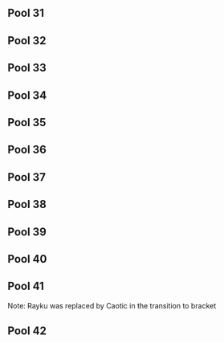 {{DISPLAYTITLE: GENESIS: ''Melee'' Pools 31-42}}
{{tabs static
|name1=Overview
|link1=GENESIS/1/Melee
|name2=Singles Bracket
|link2=GENESIS/1/Melee/Singles Bracket
|name3=Singles Pools 1-10
|link3=GENESIS/1/Melee/Pools 1-10
|name4=Singles Pools 11-20
|link4=GENESIS/1/Melee/Pools 11-20
|name5=Singles Pools 21-30
|link5=GENESIS/1/Melee/Pools 21-30
|name6=Singles Pools 31-42
|link6=GENESIS/1/Melee/Pools 31-42
|This=6
}}

==Pool 31==
{{PlayerCrossTable
|cell-width=100
|doublerounded=false
|displaystats=true

|player1=Fly Amanita |player1flag=us |player1char=Ice Climbers |player1link=|player1bg=up |player1_w= |player1_l=
|player2=Jin |player2flag=us|player2char= |player2link=false |player2bg=up |player2_w= |player2_l=
|player3=KSO Kirby |player3flag=us|player3char= |player3link=false|player3bg= |player3_w= |player3_l=
|player4=Linguini |player4flag=us|player4char=Ganondorf |player4link=false|player4bg=up |player4_w= |player4_l=
|player5=Paff |player5flag=us|player5char= |player5link=false|player5bg=|player5_w= |player5_l=
|player6=Flux Wolf |player6flag=us|player6char= |player6link=false|player6bg= |player6_w= |player6_l=
|player7=Pwny |player7flag=us|player7char= |player7link=false|player7bg= |player7_w= |player7_l=

<!--Games of Player 1-->
|1vs2result=2 |1vs2resultvs=1
|1vs3result=2 |1vs3resultvs=0
|1vs4result=0 |1vs4resultvs=2
|1vs5result=2 |1vs5resultvs=1
|1vs6result=2 |1vs6resultvs=0
|1vs7result=2 |1vs7resultvs=0
<!--Games of Player 2-->
|2vs3result=2 |2vs3resultvs=0
|2vs4result=0 |2vs4resultvs=2
|2vs5result=2 |2vs5resultvs=0
|2vs6result=2 |2vs6resultvs=0
|2vs7result=2 |2vs7resultvs=0
<!--Games of Player 3-->
|3vs4result=0 |3vs4resultvs=2
|3vs5result=0 |3vs5resultvs=2
|3vs6result=0 |3vs6resultvs=2
|3vs7result=0 |3vs7resultvs=2
<!--Games of Player 4-->
|4vs5result=2 |4vs5resultvs=0
|4vs6result=2 |4vs6resultvs=0
|4vs7result=2 |4vs7resultvs=0
<!--Games of Player 5-->
|5vs6result=0 |5vs6resultvs=2
|5vs7result=2 |5vs7resultvs=1
<!--Games of Player 6-->
|6vs7result=2 |6vs7resultvs=0

}}

==Pool 32==
{{PlayerCrossTable
|cell-width=100
|doublerounded=false
|displaystats=true

|player1=brdy |player1flag=us |player1char=Peach |player1link=false|player1bg=up |player1_w= |player1_l=
|player2=dynamism |player2flag=us|player2char= |player2link=false |player2bg= |player2_w= |player2_l=
|player3=Hyprid |player3flag=us|player3char=Marth |player3link=false|player3bg= |player3_w= |player3_l=
|player4=Raves |player4flag=us|player4char= |player4link=false|player4bg= |player4_w= |player4_l=
|player5=Ryan F. |player5flag=us|player5char= |player5link=false|player5bg=|player5_w= |player5_l=
|player6=Xelic |player6flag=us|player6char=Peach |player6link=false|player6bg=up |player6_w= |player6_l=
|player7=Psycho Midget |player7flag=us|player7char=Marth |player7link=false|player7bg=up |player7_w= |player7_l=

<!--Games of Player 1-->
|1vs2result=2 |1vs2resultvs=0
|1vs3result=2 |1vs3resultvs=0
|1vs4result=2 |1vs4resultvs=0
|1vs5result=2 |1vs5resultvs=0
|1vs6result=0 |1vs6resultvs=2
|1vs7result=0 |1vs7resultvs=2
<!--Games of Player 2-->
|2vs3result=0 |2vs3resultvs=2
|2vs4result=0 |2vs4resultvs=2
|2vs5result=0 |2vs5resultvs=2
|2vs6result=0 |2vs6resultvs=2
|2vs7result=0 |2vs7resultvs=2
<!--Games of Player 3-->
|3vs4result=0 |3vs4resultvs=2
|3vs5result=0 |3vs5resultvs=2
|3vs6result=0 |3vs6resultvs=2
|3vs7result=0 |3vs7resultvs=2
<!--Games of Player 4-->
|4vs5result=2 |4vs5resultvs=0
|4vs6result=0 |4vs6resultvs=2
|4vs7result=1 |4vs7resultvs=2
<!--Games of Player 5-->
|5vs6result=0 |5vs6resultvs=2
|5vs7result=0 |5vs7resultvs=2
<!--Games of Player 6-->
|6vs7result=2 |6vs7resultvs=0

}}

==Pool 33==
{{PlayerCrossTable
|cell-width=100
|doublerounded=false
|displaystats=true

|player1=isb |player1flag=us |player1char= |player1link=false|player1bg= |player1_w= |player1_l=
|player2=Jman |player2flag=us|player2char=Fox |player2link= |player2bg=up |player2_w= |player2_l=
|player3=Kosmos |player3flag=us|player3char=Peach |player3link=false|player3bg=up |player3_w= |player3_l=
|player4=K-Rod |player4flag=us|player4char= |player4link=false|player4bg= |player4_w= |player4_l=
|player5=Phanna |player5flag=us|player5char=Samus |player5link=false|player5bg=up|player5_w= |player5_l=
|player6=Sasha |player6flag=us|player6char= |player6link=false|player6bg= |player6_w= |player6_l=
|player7=Kaos |player7flag=us|player7char= |player7link=false|player7bg= |player7_w= |player7_l=

<!--Games of Player 1-->
|1vs2result=0 |1vs2resultvs=2
|1vs3result=0 |1vs3resultvs=2
|1vs4result=2 |1vs4resultvs=0
|1vs5result=0 |1vs5resultvs=2
|1vs6result=2 |1vs6resultvs=0
|1vs7result=0 |1vs7resultvs=2
<!--Games of Player 2-->
|2vs3result=2 |2vs3resultvs=0
|2vs4result=2 |2vs4resultvs=0
|2vs5result=2 |2vs5resultvs=0
|2vs6result=2 |2vs6resultvs=0
|2vs7result=2 |2vs7resultvs=0
<!--Games of Player 3-->
|3vs4result=2 |3vs4resultvs=0
|3vs5result=2 |3vs5resultvs=0
|3vs6result=2 |3vs6resultvs=0
|3vs7result=2 |3vs7resultvs=1
<!--Games of Player 4-->
|4vs5result=0 |4vs5resultvs=2
|4vs6result=2 |4vs6resultvs=0
|4vs7result=0 |4vs7resultvs=2
<!--Games of Player 5-->
|5vs6result=2 |5vs6resultvs=0
|5vs7result=2 |5vs7resultvs=0
<!--Games of Player 6-->
|6vs7result=0 |6vs7resultvs=2

}}

==Pool 34==
{{PlayerCrossTable
|cell-width=100
|doublerounded=false
|displaystats=true

|player1=Aarosmashguy |player1flag=us |player1char=Falco |player1link=false|player1bg=up |player1_w= |player1_l=
|player2=KCal |player2flag=us|player2char= |player2link=false |player2bg= |player2_w= |player2_l=
|player3=DaShizWiz |player3flag=us|player3char=Falco |player3link=|player3bg=up |player3_w= |player3_l=
|player4=Twizzle |player4flag=us|player4char= |player4link=false|player4bg= |player4_w= |player4_l=
|player5=Zone |player5flag=us|player5char= |player5link=false|player5bg=|player5_w= |player5_l=
|player6=Ice? |player6flag=us|player6char= |player6link=false|player6bg= |player6_w= |player6_l=
|player7=Jfox |player7flag=us|player7char=Peach |player7link=false|player7bg=up |player7_w= |player7_l=

<!--Games of Player 1-->
|1vs2result=2 |1vs2resultvs=0
|1vs3result=0 |1vs3resultvs=2
|1vs4result=2 |1vs4resultvs=0
|1vs5result=2 |1vs5resultvs=0
|1vs6result=2 |1vs6resultvs=0
|1vs7result=1 |1vs7resultvs=2
<!--Games of Player 2-->
|2vs3result=0 |2vs3resultvs=2
|2vs4result=2 |2vs4resultvs=0
|2vs5result=2 |2vs5resultvs=1
|2vs6result=2 |2vs6resultvs=0
|2vs7result=1 |2vs7resultvs=2
<!--Games of Player 3-->
|3vs4result=2 |3vs4resultvs=0
|3vs5result=2 |3vs5resultvs=0
|3vs6result=2 |3vs6resultvs=0
|3vs7result=2 |3vs7resultvs=1
<!--Games of Player 4-->
|4vs5result=0 |4vs5resultvs=2
|4vs6result=2 |4vs6resultvs=0
|4vs7result=0 |4vs7resultvs=2
<!--Games of Player 5-->
|5vs6result=2 |5vs6resultvs=0
|5vs7result=0 |5vs7resultvs=2
<!--Games of Player 6-->
|6vs7result=0 |6vs7resultvs=2

}}

==Pool 35==
{{PlayerCrossTable
|cell-width=100
|doublerounded=false
|displaystats=true

|player1=Caterkiller |player1flag=us |player1char= |player1link=false|player1bg=up |player1_w= |player1_l=
|player2=Cold Fire |player2flag=us|player2char= |player2link=false |player2bg= |player2_w= |player2_l=
|player3=DJ Nintendo |player3flag=us|player3char=Fox |player3link=|player3bg=up |player3_w= |player3_l=
|player4=Esmegmo |player4flag=us|player4char= |player4link=false|player4bg= |player4_w= |player4_l=
|player5=Roro |player5flag=us|player5char= |player5link=false|player5bg=|player5_w= |player5_l=
|player6=Scorp |player6flag=us|player6char= |player6link=false|player6bg= |player6_w= |player6_l=
|player7=Silentspectre |player7flag=us|player7char=Falcon |player7link=false|player7bg=up |player7_w= |player7_l=

<!--Games of Player 1-->
|1vs2result=2 |1vs2resultvs=0
|1vs3result=0 |1vs3resultvs=2
|1vs4result=1 |1vs4resultvs=2
|1vs5result=2 |1vs5resultvs=0
|1vs6result=2 |1vs6resultvs=0
|1vs7result=0 |1vs7resultvs=2
<!--Games of Player 2-->
|2vs3result=0 |2vs3resultvs=2
|2vs4result=0 |2vs4resultvs=2
|2vs5result=0 |2vs5resultvs=2
|2vs6result=0 |2vs6resultvs=2
|2vs7result=0 |2vs7resultvs=2
<!--Games of Player 3-->
|3vs4result=2 |3vs4resultvs=0
|3vs5result=2 |3vs5resultvs=0
|3vs6result=2 |3vs6resultvs=0
|3vs7result=0 |3vs7resultvs=2
<!--Games of Player 4-->
|4vs5result=1 |4vs5resultvs=2
|4vs6result=2 |4vs6resultvs=0
|4vs7result=0 |4vs7resultvs=2
<!--Games of Player 5-->
|5vs6result=0 |5vs6resultvs=2
|5vs7result=0 |5vs7resultvs=2
<!--Games of Player 6-->
|6vs7result=0 |6vs7resultvs=2

}}

==Pool 36==
{{PlayerCrossTable
|cell-width=100
|doublerounded=false
|displaystats=true

|player1=Deva |player1flag=us |player1char=Link |player1link=false|player1bg= |player1_w= |player1_l=
|player2=EvilDuky |player2flag=us|player2char= |player2link=false |player2bg= |player2_w= |player2_l=
|player3=Germ |player3flag=us|player3char=Link |player3link=false|player3bg=up |player3_w= |player3_l=
|player4=Jmoan |player4flag=us|player4char=Sheik |player4link=false|player4bg=up |player4_w= |player4_l=
|player5=Kels |player5flag=us|player5char=Fox |player5link=|player5bg=|player5_w= |player5_l=
|player6=Pat |player6flag=us|player6char=Fox |player6link=false|player6bg=up |player6_w= |player6_l=
|player7=rohins |player7flag=us|player7char= |player7link=false|player7bg= |player7_w= |player7_l=

<!--Games of Player 1-->
|1vs2result=2 |1vs2resultvs=0
|1vs3result=1 |1vs3resultvs=2
|1vs4result=0 |1vs4resultvs=2
|1vs5result=2 |1vs5resultvs=1
|1vs6result=1 |1vs6resultvs=2
|1vs7result=2 |1vs7resultvs=0
<!--Games of Player 2-->
|2vs3result=0 |2vs3resultvs=2
|2vs4result=0 |2vs4resultvs=2
|2vs5result=0 |2vs5resultvs=2
|2vs6result=0 |2vs6resultvs=2
|2vs7result=2 |2vs7resultvs=0
<!--Games of Player 3-->
|3vs4result=1 |3vs4resultvs=2
|3vs5result=2 |3vs5resultvs=0
|3vs6result=2 |3vs6resultvs=0
|3vs7result=2 |3vs7resultvs=0
<!--Games of Player 4-->
|4vs5result=1 |4vs5resultvs=2
|4vs6result=0 |4vs6resultvs=2
|4vs7result=2 |4vs7resultvs=1
<!--Games of Player 5-->
|5vs6result=0 |5vs6resultvs=2
|5vs7result=2 |5vs7resultvs=0
<!--Games of Player 6-->
|6vs7result=2 |6vs7resultvs=1

}}

==Pool 37==
{{PlayerCrossTable
|cell-width=100
|doublerounded=false
|displaystats=true

|player1=Hitsugaya |player1flag=ca |player1char=Peach |player1link=false|player1bg=up |player1_w= |player1_l=
|player2=off cell |player2flag=us|player2char= |player2link=false |player2bg= |player2_w= |player2_l=
|player3=r00r |player3flag=us|player3char= |player3link=false|player3bg= |player3_w= |player3_l=
|player4=Romeo |player4flag=us|player4char=Falcon |player4link=false|player4bg=up |player4_w= |player4_l=
|player5=Usher |player5flag=us|player5char= |player5link=false|player5bg=|player5_w= |player5_l=
|player6=Mogwai |player6flag=us|player6char=Falco |player6link=false|player6bg=up |player6_w= |player6_l=
|player7=Edrees |player7flag=us|player7char=Peach |player7link=false|player7bg= |player7_w= |player7_l=

<!--Games of Player 1-->
|1vs2result=2 |1vs2resultvs=0
|1vs3result=2 |1vs3resultvs=0
|1vs4result=0 |1vs4resultvs=2
|1vs5result=2 |1vs5resultvs=0
|1vs6result=2 |1vs6resultvs=0
|1vs7result=2 |1vs7resultvs=1
<!--Games of Player 2-->
|2vs3result=0 |2vs3resultvs=2
|2vs4result=0 |2vs4resultvs=2
|2vs5result=0 |2vs5resultvs=2
|2vs6result=0 |2vs6resultvs=2
|2vs7result=0 |2vs7resultvs=2
<!--Games of Player 3-->
|3vs4result=0 |3vs4resultvs=2
|3vs5result=0 |3vs5resultvs=2
|3vs6result=0 |3vs6resultvs=2
|3vs7result=0 |3vs7resultvs=2
<!--Games of Player 4-->
|4vs5result=0 |4vs5resultvs=2
|4vs6result=2 |4vs6resultvs=1
|4vs7result=2 |4vs7resultvs=0
<!--Games of Player 5-->
|5vs6result=0 |5vs6resultvs=2
|5vs7result=0 |5vs7resultvs=2
<!--Games of Player 6-->
|6vs7result=2 |6vs7resultvs=0

}}

==Pool 38==
{{PlayerCrossTable
|cell-width=100
|doublerounded=false
|displaystats=true

|player1=Festizzio |player1flag=us |player1char=Pikachu |player1link=false|player1bg=up |player1_w= |player1_l=
|player2=Samsonides101 |player2flag=us|player2char= |player2link=false |player2bg= |player2_w= |player2_l=
|player3=SuperRad |player3flag=us|player3char= |player3link=false|player3bg= |player3_w= |player3_l=
|player4=Wikipedia |player4flag=us|player4char= |player4link=false|player4bg= |player4_w= |player4_l=
|player5=Blunted Object |player5flag=ca|player5char=Falco |player5link=false|player5bg=up|player5_w= |player5_l=
|player6=Lunin |player6flag=us|player6char=Fox |player6link=false|player6bg=up |player6_w= |player6_l=
|player7=knuttz |player7flag=us|player7char= |player7link=false|player7bg= |player7_w= |player7_l=

<!--Games of Player 1-->
|1vs2result=2 |1vs2resultvs=0
|1vs3result=2 |1vs3resultvs=0
|1vs4result=2 |1vs4resultvs=0
|1vs5result=1 |1vs5resultvs=2
|1vs6result=0 |1vs6resultvs=2
|1vs7result=2 |1vs7resultvs=0
<!--Games of Player 2-->
|2vs3result=0 |2vs3resultvs=2
|2vs4result=0 |2vs4resultvs=2
|2vs5result=0 |2vs5resultvs=2
|2vs6result=0 |2vs6resultvs=2
|2vs7result=0 |2vs7resultvs=2
<!--Games of Player 3-->
|3vs4result=2 |3vs4resultvs=1
|3vs5result=0 |3vs5resultvs=2
|3vs6result=0 |3vs6resultvs=2
|3vs7result=0 |3vs7resultvs=2
<!--Games of Player 4-->
|4vs5result=0 |4vs5resultvs=2
|4vs6result=0 |4vs6resultvs=2
|4vs7result=0 |4vs7resultvs=2
<!--Games of Player 5-->
|5vs6result=0 |5vs6resultvs=2
|5vs7result=1 |5vs7resultvs=2
<!--Games of Player 6-->
|6vs7result=2 |6vs7resultvs=0

}}

==Pool 39==
{{PlayerCrossTable
|cell-width=100
|doublerounded=false
|displaystats=true

|player1=HMW |player1flag=us |player1char=Dr. Mario |player1link=HomeMadeWaffles|player1bg= |player1_w= |player1_l=
|player2=Motel Vaccabille |player2flag=us|player2char= |player2link=false |player2bg= |player2_w= |player2_l=
|player3=VANS |player3flag=us|player3char=Sheik |player3link=false|player3bg= |player3_w= |player3_l=
|player4=DoH |player4flag=us|player4char=Peach |player4link=|player4bg=up |player4_w= |player4_l=
|player5=P |player5flag=us|player5char=Marth |player5link=false|player5bg=up|player5_w= |player5_l=
|player6=CrimsonShadow |player6flag=us|player6char=Marth |player6link=Crimson Blur|player6bg= |player6_w= |player6_l=
|player7=WarriorKnight |player7flag=us|player7char=Bowser |player7link=false|player7bg=up |player7_w= |player7_l=

<!--Games of Player 1-->
|1vs2result=2 |1vs2resultvs=0
|1vs3result=2 |1vs3resultvs=0
|1vs4result=1 |1vs4resultvs=2
|1vs5result=1 |1vs5resultvs=2
|1vs6result=2 |1vs6resultvs=0
|1vs7result=0 |1vs7resultvs=2
<!--Games of Player 2-->
|2vs3result=0 |2vs3resultvs=2
|2vs4result=0 |2vs4resultvs=2
|2vs5result=0 |2vs5resultvs=2
|2vs6result=2 |2vs6resultvs=0
|2vs7result=0 |2vs7resultvs=2
<!--Games of Player 3-->
|3vs4result=0 |3vs4resultvs=2
|3vs5result=0 |3vs5resultvs=2
|3vs6result=2 |3vs6resultvs=1
|3vs7result=0 |3vs7resultvs=2
<!--Games of Player 4-->
|4vs5result=1 |4vs5resultvs=2
|4vs6result=2 |4vs6resultvs=0
|4vs7result=2 |4vs7resultvs=0
<!--Games of Player 5-->
|5vs6result=2 |5vs6resultvs=0
|5vs7result=2 |5vs7resultvs=1
<!--Games of Player 6-->
|6vs7result=0 |6vs7resultvs=2

}}

==Pool 40==
{{PlayerCrossTable
|cell-width=100
|doublerounded=false
|displaystats=true

|player1=Armada |player1flag=se |player1char=Peach |player1link=|player1bg=up |player1_w= |player1_l=
|player2=JFro |player2flag=us|player2char=Ganondorf |player2link=false |player2bg= |player2_w= |player2_l=
|player3=x-ray |player3flag=us|player3char=Fox |player3link=false|player3bg= |player3_w= |player3_l=
|player4=xXx-NoobKing-xXx |player4flag=ca|player4char=Falcon |player4link=false|player4bg=up |player4_w= |player4_l=
|player5=Zoap |player5flag=us|player5char=Peach |player5link=false|player5bg=up|player5_w= |player5_l=
|player6=WhatIsFear |player6flag=us|player6char=Ganondorf |player6link=false|player6bg= |player6_w= |player6_l=

<!--Games of Player 1-->
|1vs2result=2 |1vs2resultvs=0
|1vs3result=2 |1vs3resultvs=0
|1vs4result=2 |1vs4resultvs=0
|1vs5result=2 |1vs5resultvs=0
|1vs6result=2 |1vs6resultvs=1
<!--Games of Player 2-->
|2vs3result=2 |2vs3resultvs=0
|2vs4result=2 |2vs4resultvs=1
|2vs5result=1 |2vs5resultvs=2
|2vs6result=2 |2vs6resultvs=1
<!--Games of Player 3-->
|3vs4result=0 |3vs4resultvs=2
|3vs5result=0 |3vs5resultvs=2
|3vs6result=0 |3vs6resultvs=2
<!--Games of Player 4-->
|4vs5result=2 |4vs5resultvs=1
|4vs6result=2 |4vs6resultvs=0
<!--Games of Player 5-->
|5vs6result=2 |5vs6resultvs=0

}}

==Pool 41==
{{PlayerCrossTable
|cell-width=100
|doublerounded=false
|displaystats=true

|player1=Cyrain |player1flag=us |player1char=Fox |player1link=false|player1bg=up |player1_w= |player1_l=
|player2=Keta |player2flag=us|player2char= |player2link=false |player2bg= |player2_w= |player2_l=
|player3=Lucky |player3flag=us|player3char=Fox |player3link=|player3bg=up |player3_w= |player3_l=
|player4=Rayku |player4flag=us|player4char= |player4link=false|player4bg= |player4_w= |player4_l=
|player5=TJ555 |player5flag=us|player5char= |player5link=false|player5bg=|player5_w= |player5_l=
|player6=vyse |player6flag=us|player6char= |player6link=false|player6bg= |player6_w= |player6_l=
|player7=Caotic |player7flag=au|player7char=Peach |player7link=false|player7bg=up |player7_w= |player7_l=

<!--Games of Player 1-->
|1vs2result=2 |1vs2resultvs=0
|1vs3result=0 |1vs3resultvs=2
|1vs4result=2 |1vs4resultvs=0
|1vs5result=2 |1vs5resultvs=0
|1vs6result=2 |1vs6resultvs=0
|1vs7result=2 |1vs7resultvs=0
<!--Games of Player 2-->
|2vs3result=0 |2vs3resultvs=2
|2vs4result=1 |2vs4resultvs=2
|2vs5result=2 |2vs5resultvs=1
|2vs6result=2 |2vs6resultvs=0
|2vs7result=0 |2vs7resultvs=2
<!--Games of Player 3-->
|3vs4result=2 |3vs4resultvs=0
|3vs5result=2 |3vs5resultvs=0
|3vs6result=2 |3vs6resultvs=0
|3vs7result=2 |3vs7resultvs=0
<!--Games of Player 4-->
|4vs5result=2 |4vs5resultvs=0
|4vs6result=2 |4vs6resultvs=0
|4vs7result=2 |4vs7resultvs=0
<!--Games of Player 5-->
|5vs6result=2 |5vs6resultvs=0
|5vs7result=0 |5vs7resultvs=2
<!--Games of Player 6-->
|6vs7result=0 |6vs7resultvs=2

}}
Note: Rayku was replaced by Caotic in the transition to bracket

==Pool 42==
{{PlayerCrossTable
|cell-width=100
|doublerounded=false
|displaystats=true

|player1=Eggz |player1flag=us |player1char=Fox |player1link=false|player1bg=up |player1_w= |player1_l=
|player2=Nes Noob |player2flag=us|player2char=Falcon |player2link=false |player2bg=up |player2_w= |player2_l=
|player3=PewPewU |player3flag=us|player3char=Marth |player3link=|player3bg= |player3_w= |player3_l=
|player4=Vet-Zero |player4flag=us|player4char= |player4link=false|player4bg= |player4_w= |player4_l=
|player5=Pakman |player5flag=us|player5char=Luigi |player5link=false|player5bg=up|player5_w= |player5_l=
|player6=Qlex |player6flag=fr|player6char=Ganondorf |player6link=false|player6bg= |player6_w= |player6_l=

<!--Games of Player 1-->
|1vs2result=1 |1vs2resultvs=2
|1vs3result=2 |1vs3resultvs=1
|1vs4result=2 |1vs4resultvs=0
|1vs5result=2 |1vs5resultvs=0
|1vs6result=2 |1vs6resultvs=1
<!--Games of Player 2-->
|2vs3result=2 |2vs3resultvs=1
|2vs4result=2 |2vs4resultvs=0
|2vs5result=2 |2vs5resultvs=0
|2vs6result=2 |2vs6resultvs=0
<!--Games of Player 3-->
|3vs4result=2 |3vs4resultvs=0
|3vs5result=0 |3vs5resultvs=2
|3vs6result=2 |3vs6resultvs=0
<!--Games of Player 4-->
|4vs5result=0 |4vs5resultvs=2
|4vs6result=0 |4vs6resultvs=2
<!--Games of Player 5-->
|5vs6result=2 |5vs6resultvs=0

}}
